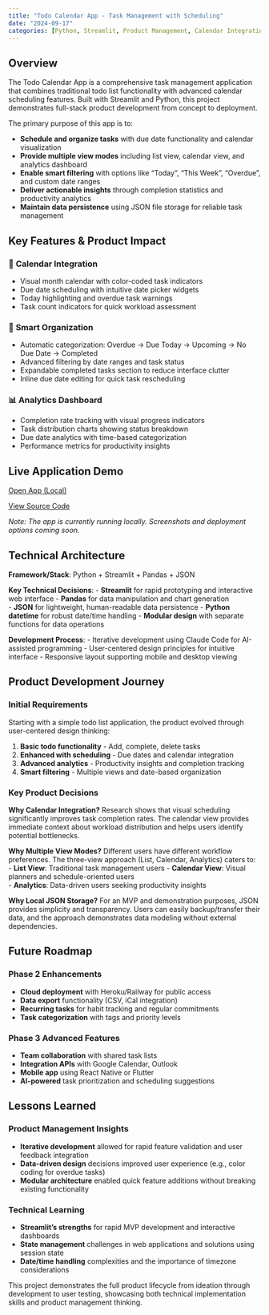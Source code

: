 ```yaml
---
title: "Todo Calendar App - Task Management with Scheduling"
date: "2024-09-17"
categories: [Python, Streamlit, Product Management, Calendar Integration]
---
```


## Overview

The Todo Calendar App is a comprehensive task management application that combines traditional todo list functionality with advanced calendar scheduling features. Built with Streamlit and Python, this project demonstrates full-stack product development from concept to deployment.

The primary purpose of this app is to:

- **Schedule and organize tasks** with due date functionality and calendar visualization
- **Provide multiple view modes** including list view, calendar view, and analytics dashboard  
- **Enable smart filtering** with options like "Today", "This Week", "Overdue", and custom date ranges
- **Deliver actionable insights** through completion statistics and productivity analytics
- **Maintain data persistence** using JSON file storage for reliable task management

## Key Features & Product Impact

### 📅 **Calendar Integration**
- Visual month calendar with color-coded task indicators
- Due date scheduling with intuitive date picker widgets
- Today highlighting and overdue task warnings
- Task count indicators for quick workload assessment

### 🎯 **Smart Organization**
- Automatic categorization: Overdue → Due Today → Upcoming → No Due Date → Completed
- Advanced filtering by date ranges and task status
- Expandable completed tasks section to reduce interface clutter
- Inline due date editing for quick task rescheduling

### 📊 **Analytics Dashboard**
- Completion rate tracking with visual progress indicators
- Task distribution charts showing status breakdown
- Due date analytics with time-based categorization
- Performance metrics for productivity insights

## Live Application Demo

<div class="d-flex justify-content-center gap-3 my-4">
  <!-- Local App button -->
  <a class="btn btn-primary d-inline-flex align-items-center"
     href="http://localhost:8501"
     target="_blank" rel="noopener"
     aria-label="Open live app">
    <i class="fa-solid fa-window-restore me-2" aria-hidden="true"></i>
    Open App (Local)
  </a>

  <!-- GitHub Source button -->
  <a class="btn btn-outline-dark d-inline-flex align-items-center"
     href="https://github.com/kenyanbradshaw/todo-calendar-app"
     target="_blank" rel="noopener"
     aria-label="Open GitHub source">
    <i class="fa-brands fa-github me-2" aria-hidden="true"></i>
    View Source Code
  </a>
</div>

*Note: The app is currently running locally. Screenshots and deployment options coming soon.*

## Technical Architecture

**Framework/Stack**: Python + Streamlit + Pandas + JSON

**Key Technical Decisions**:
- **Streamlit** for rapid prototyping and interactive web interface
- **Pandas** for data manipulation and chart generation  
- **JSON** for lightweight, human-readable data persistence
- **Python datetime** for robust date/time handling
- **Modular design** with separate functions for data operations

**Development Process**:
- Iterative development using Claude Code for AI-assisted programming
- User-centered design principles for intuitive interface
- Responsive layout supporting mobile and desktop viewing

## Product Development Journey

### Initial Requirements
Starting with a simple todo list application, the product evolved through user-centered design thinking:

1. **Basic todo functionality** - Add, complete, delete tasks
2. **Enhanced with scheduling** - Due dates and calendar integration  
3. **Advanced analytics** - Productivity insights and completion tracking
4. **Smart filtering** - Multiple views and date-based organization

### Key Product Decisions

**Why Calendar Integration?**
Research shows that visual scheduling significantly improves task completion rates. The calendar view provides immediate context about workload distribution and helps users identify potential bottlenecks.

**Why Multiple View Modes?**
Different users have different workflow preferences. The three-view approach (List, Calendar, Analytics) caters to:
- **List View**: Traditional task management users
- **Calendar View**: Visual planners and schedule-oriented users  
- **Analytics**: Data-driven users seeking productivity insights

**Why Local JSON Storage?**
For an MVP and demonstration purposes, JSON provides simplicity and transparency. Users can easily backup/transfer their data, and the approach demonstrates data modeling without external dependencies.

## Future Roadmap

### Phase 2 Enhancements
- **Cloud deployment** with Heroku/Railway for public access
- **Data export** functionality (CSV, iCal integration)
- **Recurring tasks** for habit tracking and regular commitments
- **Task categorization** with tags and priority levels

### Phase 3 Advanced Features  
- **Team collaboration** with shared task lists
- **Integration APIs** with Google Calendar, Outlook
- **Mobile app** using React Native or Flutter
- **AI-powered** task prioritization and scheduling suggestions

## Lessons Learned

### Product Management Insights
- **Iterative development** allowed for rapid feature validation and user feedback integration
- **Data-driven design** decisions improved user experience (e.g., color coding for overdue tasks)
- **Modular architecture** enabled quick feature additions without breaking existing functionality

### Technical Learning
- **Streamlit's strengths** for rapid MVP development and interactive dashboards
- **State management** challenges in web applications and solutions using session state
- **Date/time handling** complexities and the importance of timezone considerations

This project demonstrates the full product lifecycle from ideation through development to user testing, showcasing both technical implementation skills and product management thinking.